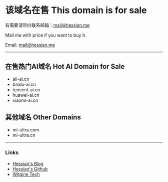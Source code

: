 # 该域名在售 This domain is for sale

有需要请带价联系邮箱：mail@hessian.me

Mail me with price if you want to buy it.

Email: mail@hessian.me

---

## 在售热门AI域名 Hot AI Domain for Sale
* ali-ai.cn
* baidu-ai.cn
* tencent-ai.cn
* huawei-ai.cn
* xiaomi-ai.cn

## 其他域名 Other Domains
* mi-ultra.com
* mi-ultra.cn


---

### Links
* [Hessian's Blog](https://hessian.me)
* [Hessian's Github](https://github.com/HessianZ)
* [Witgine Tech](https://www.witgine.com)